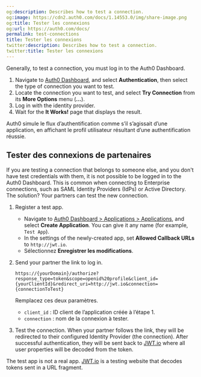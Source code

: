 ```yaml
---
og:description: Describes how to test a connection.
og:image: https://cdn2.auth0.com/docs/1.14553.0/img/share-image.png
og:title: Tester les connexions
og:url: https://auth0.com/docs/
permalink: test-connections
title: Tester les connexions
twitter:description: Describes how to test a connection.
twitter:title: Tester les connexions
---
```


Generally, to test a connection, you must log in to the <Tooltip tip="Auth0 Dashboard: Auth0's main product to configure your services." cta="View Glossary" href="/docs/glossary?term=Auth0+Dashboard">Auth0 Dashboard</Tooltip>.

1. Navigate to [Auth0 Dashboard](https://manage.auth0.com/#), and select **Authentication**, then select the type of connection you want to test.
2. Locate the connection you want to test, and select **Try Connection** from its **More Options** menu (**...**).
3. Log in with the identity provider.
4. Wait for the **It Works!** page that displays the result.

Auth0 simule le flux d’authentification comme s’il s’agissait d’une application, en affichant le profil utilisateur résultant d’une authentification réussie.

## Tester des connexions de partenaires

If you are testing a connection that belongs to someone else, and you don't have test credentials with them, it is not possible to be logged in to the Auth0 Dashboard. This is common when connecting to Enterprise connections, such as <Tooltip tip="Security Assertion Markup Language (SAML): Standardized protocol allowing two parties to exchange authentication information without a password." cta="View Glossary" href="/docs/glossary?term=SAML">SAML</Tooltip> <Tooltip tip="Security Assertion Markup Language (SAML): Standardized protocol allowing two parties to exchange authentication information without a password." cta="View Glossary" href="/docs/glossary?term=Identity+Providers">Identity Providers</Tooltip> (IdPs) or Active Directory. The solution? Your partners can test the new connection.

1. Register a test app.

   * Navigate to [Auth0 Dashboard > Applications > Applications](https://manage.auth0.com/#/applications), and select **Create Application**. You can give it any name (for example, `Test App`).
   * In the settings of the newly-created app, set **Allowed Callback URLs** to `http://jwt.io`.
   * Sélectionnez **Enregistrer les modifications**.
2. Send your partner the link to log in.

   ```http wrap lines
   https://{yourDomain}/authorize?response_type=token&scope=openid%20profile&client_id={yourClientId}&redirect_uri=http://jwt.io&connection={connectionToTest}
   ```


   

   

   Remplacez ces deux paramètres.
   * `client_id` : ID client de l’application créée à l’étape 1.
   * `connection` : nom de la connexion à tester.
3. Test the connection. When your partner follows the link, they will be redirected to their configured Identity Provider (the connection). After successful authentication, they will be sent back to [JWT.io](http://jwt.io) where all user properties will be decoded from the token.

<Callout icon="file-lines" color="#0EA5E9" iconType="regular">

The test app is not a real app. [JWT.io](http://jwt.io) is a testing website that decodes tokens sent in a URL fragment.

</Callout>